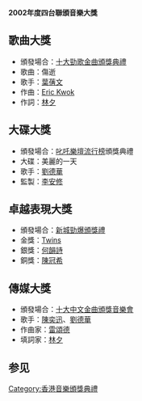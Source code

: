 '''2002年度四台聯頒音樂大獎'''

== 歌曲大獎 ==
* 頒發場合：[[十大勁歌金曲頒獎典禮|十大勁歌金曲頒獎典禮]]
* 歌曲：傷逝
* 歌手：[[葉蒨文|葉蒨文]]
* 作曲：[[Eric_Kwok|Eric Kwok]]
* 作詞：[[林夕|林夕]]

== 大碟大獎 ==
* 頒發場合：[[叱吒樂壇流行榜|叱吒樂壇流行榜]]頒獎典禮
* 大碟：美麗的一天
* 歌手：[[劉德華|劉德華]]
* 監製：[[李安修|李安修]]

== 卓越表現大獎 ==
* 頒發場合：[[新城勁爆頒獎禮|新城勁爆頒獎禮]]
* 金獎：[[Twins|Twins]]
* 銀獎：[[何韻詩|何韻詩]]
* 銅獎：[[陳冠希|陳冠希]]

== 傳媒大獎 ==
* 頒發場合：[[十大中文金曲頒獎音樂會|十大中文金曲頒獎音樂會]]
* 歌手：[[陳奕迅|陳奕迅]]、[[劉德華|劉德華]]
* 作曲家：[[雷頌德|雷頌德]]
* 填詞家：[[林夕|林夕]]

== 参见 ==
{{四台聯頒音樂大獎}}
{{四台冠軍歌列表}}

{{香港音乐颁奖典礼}}
{{全球流行音乐颁奖典礼}}

[[Category:香港音樂頒獎典禮|Category:香港音樂頒獎典禮]]